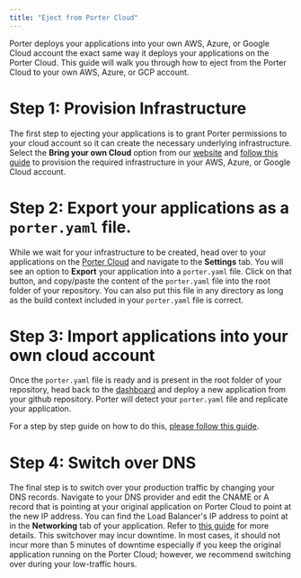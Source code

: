 ```yaml
---
title: "Eject from Porter Cloud"
---
```


Porter deploys your applications into your own AWS, Azure, or Google Cloud account the exact same way it deploys your applications on the Porter Cloud. 
This guide will walk you through how to eject from the Porter Cloud to your own AWS, Azure, or GCP account.

# Step 1: Provision Infrastructure

The first step to ejecting your applications is to grant Porter permissions to your cloud account so it can create the necessary underlying infrastructure. Select the **Bring your own Cloud** option from our [website](https://porter.run) and [follow this guide](/provision/overview) to provision
the required infrastructure in your AWS, Azure, or Google Cloud account.

# Step 2: Export your applications as a `porter.yaml` file.

While we wait for your infrastructure to be created, head over to your applications on the [Porter Cloud](https://cloud.porter.run) and navigate to the **Settings** tab. You will see an option to **Export** your application into a `porter.yaml` file.
Click on that button, and copy/paste the content of the `porter.yaml` file into the root folder of your repository. You can also put this file in any directory as long as the build context included in your `porter.yaml` file is correct.

# Step 3: Import applications into your own cloud account

Once the `porter.yaml` file is ready and is present in the root folder of your repository, head back to the [dashboard](https://dashboard.porter.run) and deploy a new application from your github repository. 
Porter will detect your `porter.yaml` file and replicate your application.

For a step by step guide on how to do this, [please follow this guide](deploy/deploy-from-github-repo).

# Step 4: Switch over DNS

The final step is to switch over your production traffic by changing your DNS records. Navigate to your DNS provider and edit the CNAME or A record that is pointing at your original application on Porter Cloud to point at the new IP address.
You can find the Load Balancer's IP address to point at in the **Networking** tab of your application. Refer to [this guide](/configure/custom-domains) for more details. This switchover may incur downtime. In most cases, it should not incur more than
5 minutes of downtime especially if you keep the original application running on the Porter Cloud; however, we recommend switching over during your low-traffic hours.
